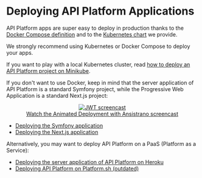 # Deploying API Platform Applications

API Platform apps are super easy to deploy in production thanks to the [Docker Compose definition](docker-compose.md) and to the [Kubernetes chart](kubernetes.md) we provide.

We strongly recommend using Kubernetes or Docker Compose to deploy your apps.

If you want to play with a local Kubernetes cluster, read [how to deploy an API Platform project on Minikube](minikube.md).

If you don't want to use Docker, keep in mind that the server application of API Platform is a standard Symfony project,
while the Progressive Web Application is a standard Next.js project:

<p align="center" class="symfonycasts"><a href="https://symfonycasts.com/screencast/ansistrano?cid=apip"><img src="../distribution/images/symfonycasts-player.png" alt="JWT screencast"/><br />Watch the Animated Deployment with Ansistrano screencast</a></p>

-   [Deploying the Symfony application](https://symfony.com/doc/current/deployment.html)
-   [Deploying the Next.js application](https://nextjs.org/docs/deployment)

Alternatively, you may want to deploy API Platform on a PaaS (Platform as a Service):

-   [Deploying the server application of API Platform on Heroku](heroku.md)
-   [Deploying API Platform on Platform.sh (outdated)](https://platform.sh/blog/deploy-api-platform-on-platformsh)
